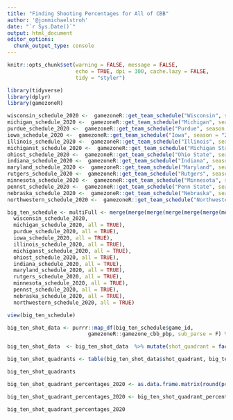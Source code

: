 ```yaml
---
title: "Finding Shooting Percentages for All of CBB"
author: '@jonmichaelstroh'
date: "`r Sys.Date()`"
output: html_document
editor_options: 
  chunk_output_type: console
---
```


```r
knitr::opts_chunk$set(warning = FALSE, message = FALSE, 
                      echo = TRUE, dpi = 300, cache.lazy = FALSE,
                      tidy = "styler")
```

```r
library(tidyverse)
library(dplyr)
library(gamezoneR)
```

```r
wisconsin_schedule_2020 <-  gamezoneR::get_team_schedule("Wisconsin", season = "2020-21")
michigan_schedule_2020 <-  gamezoneR::get_team_schedule("Michigan", season = "2020-21")
purdue_schedule_2020 <-  gamezoneR::get_team_schedule("Purdue", season = "2020-21")
iowa_schedule_2020 <-  gamezoneR::get_team_schedule("Iowa", season = "2020-21")
illinois_schedule_2020 <-  gamezoneR::get_team_schedule("Illinois", season = "2020-21")
michiganst_schedule_2020 <-  gamezoneR::get_team_schedule("Michigan State", season = "2020-21")
ohiost_schedule_2020 <-  gamezoneR::get_team_schedule("Ohio State", season = "2020-21")
indiana_schedule_2020 <-  gamezoneR::get_team_schedule("Indiana", season = "2020-21")
maryland_schedule_2020 <-  gamezoneR::get_team_schedule("Maryland", season = "2020-21")
rutgers_schedule_2020 <-  gamezoneR::get_team_schedule("Rutgers", season = "2020-21")
minnesota_schedule_2020 <-  gamezoneR::get_team_schedule("Minnesota", season = "2020-21")
pennst_schedule_2020 <-  gamezoneR::get_team_schedule("Penn State", season = "2020-21")
nebraska_schedule_2020 <-  gamezoneR::get_team_schedule("Nebraska", season = "2020-21")
northwestern_schedule_2020 <-  gamezoneR::get_team_schedule("Northwestern", season = "2020-21")

big_ten_schedule <- multiFull <- merge(merge(merge(merge(merge(merge(merge(merge(merge(merge(merge(merge(merge(
  wisconsin_schedule_2020,
  michigan_schedule_2020, all = TRUE),
  purdue_schedule_2020, all = TRUE),
  iowa_schedule_2020, all = TRUE),
  illinois_schedule_2020, all = TRUE),
  michiganst_schedule_2020, all = TRUE),
  ohiost_schedule_2020, all = TRUE),
  indiana_schedule_2020, all = TRUE),
  maryland_schedule_2020, all = TRUE),
  rutgers_schedule_2020, all = TRUE),
  minnesota_schedule_2020, all = TRUE),
  pennst_schedule_2020, all = TRUE),
  nebraska_schedule_2020, all = TRUE),
  northwestern_schedule_2020, all = TRUE)

view(big_ten_schedule)
```

```r
big_ten_shot_data <- purrr::map_df(big_ten_schedule$game_id, 
                          gamezoneR::gamezone_cbb_pbp, sub_parse = F) %>% filter(!is.na(loc_x)) %>% filter(home == event_team)
```

```r
big_ten_shot_data  <- big_ten_shot_data  %>% mutate(shot_quadrant = factor(if_else(loc_x >= 21 & loc_x <= 25 & ((loc_y - 5.25)^2 + (25 - loc_x)^2 <= 16), "Q1", if_else(loc_x > 25 & loc_x <= 29 & ((loc_y - 5.25)^2 + (loc_x - 25)^2 <= 16), "Q1", if_else(loc_x >= 19 & loc_x <= 31 & loc_y <= 19, "Q2", if_else(loc_x <= 12.5 & three_pt == TRUE, "Q5", if_else(loc_x > 12.5 & loc_x < 37.5 & three_pt == TRUE, "Q6", if_else(loc_x >= 37.5 & three_pt == TRUE, "Q7", if_else(loc_x <= 25, "Q3", if_else(loc_x > 25, "Q4", "NA"))))))))))
```

```r
big_ten_shot_quadrants <- table(big_ten_shot_data$shot_quadrant, big_ten_shot_data$shot_outcome)

big_ten_shot_quadrants
```

```r
big_ten_shot_quadrant_percentages_2020 <- as.data.frame.matrix(round(prop.table(big_ten_shot_quadrants, 1), digits = 5) * 100)

big_ten_shot_quadrant_percentages_2020 <- big_ten_shot_quadrant_percentages_2020 %>% mutate(Quadrant = 1:nrow(big_ten_shot_quadrant_percentages_2020)) %>% mutate(made = paste0(made,"%"))

big_ten_shot_quadrant_percentages_2020
```

```r

```









